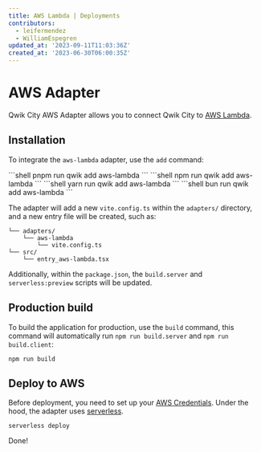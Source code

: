 ```yaml
---
title: AWS Lambda | Deployments
contributors:
  - leifermendez
  - WilliamEspegren
updated_at: '2023-09-11T11:03:36Z'
created_at: '2023-06-30T06:00:35Z'
---
```



# AWS Adapter

Qwik City AWS Adapter allows you to connect Qwik City to [AWS Lambda](https://docs.aws.amazon.com/lambda/latest/dg/nodejs-handler.html?icmpid=docs_lambda_hel).

## Installation

To integrate the `aws-lambda` adapter, use the `add` command:

<PackageManagerTabs>
<span q:slot="pnpm">
```shell
pnpm run qwik add aws-lambda
```
</span>
<span q:slot="npm">
```shell
npm run qwik add aws-lambda
```
</span>
<span q:slot="yarn">
```shell
yarn run qwik add aws-lambda
```
</span>
<span q:slot="bun">
```shell
bun run qwik add aws-lambda
```
</span>
</PackageManagerTabs>

The adapter will add a new `vite.config.ts` within the `adapters/` directory, and a new entry file will be created, such as:

```shell
└── adapters/
    └── aws-lambda
        └── vite.config.ts
└── src/
    └── entry_aws-lambda.tsx
```

Additionally, within the `package.json`, the `build.server` and `serverless:preview` scripts will be updated.

## Production build

To build the application for production, use the `build` command, this command will automatically run `npm run build.server` and `npm run build.client`:

```shell
npm run build
```

## Deploy to AWS

Before deployment, you need to set up your [AWS Credentials](https://www.serverless.com/framework/docs/providers/aws/guide/credentials). Under the hood, 
the adapter uses [serverless](https://www.serverless.com/).

```shell
serverless deploy
```
Done!
